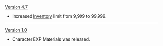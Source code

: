 {{Change History/Header}}
[[Version 4.7]]
* Increased [[Inventory]] limit from 9,999 to 99,999.
----
[[Version 1.0]]
* Character EXP Materials was released.